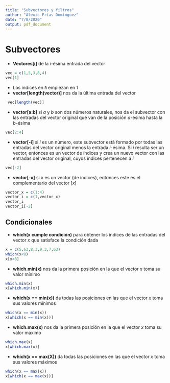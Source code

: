 ---
title: "Subvectores y filtros"
author: "Alexis Frías Domínguez"
date: "7/8/2020"
output: pdf_document
---
# Subvectores

- **Vectores[i]** de la _i_-ésima entrada del vector
```{r}
vec = c(1,5,3,8,4)
vec[1]
```

  + Los índices en `R` empiezan en 1
  + **vector[length(vector)]** nos da la última entrada del vector
```{r}
 vec[length(vec)]
```

  + **vector[a:b]** si _a_ y _b_ son dos números naturales, nos da el subvector con las entradas del vector original que van de la posición _a_-ésima hasta la _b_-ésima
```{r}
vec[2:4]
```

  + **vector[-i]** si _i_ es un número, este subvector está formado por todas las entradas del vector original menos la entrada _i_-ésima. Si _i_ resulta ser un vector, entonces es un vector de índices y crea un nuevo vector con las entradas del vector original, cuyos índices pertenecen a _i_
```{r}
vec[-2]
```

  + **vector[-x]** si _x_ es un vector (de índices), entonces este es el complementario del vector [*x*]
```{r}
vector_x = c(1:4)
vector_i = c(1,vector_x)
vector_i
vector_i[-2]
```

## Condicionales

- **which(x cumple condición)** para obtener los índices de las entradas del vector _x_ que satisface la condición dada
```{r}
x = c(5,63,8,3,9,3,7,63)
which(x<8)
x[x<8]
```

- **which.min(x)** nos da la primera posición en la que el vector _x_ toma su valor mínimo
```{r}
which.min(x)
x[which.min(x)]
```

- **which(x == min(x))** da todas las posiciones en las que el vector _x_ toma sus valores mínimos 
```{r}
which(x == min(x))
x[which(x == min(x))]
```

- **which.max(x)** nos da la primera posición en la que el vector _x_ toma su valor máximo
```{r}
which.max(x)
x[which.max(x)]
```

- **which(x == max(X))** da todas las posiciones en las que el vector _x_ toma sus valores máximos
```{r}
which(x == max(x))
x[which(x == max(x))]
```

